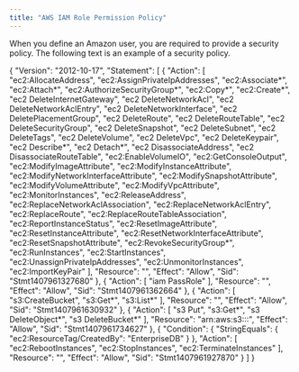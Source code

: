 ```yaml
---
title: "AWS IAM Role Permission Policy"
---
```


<div id="ark_aws_iam_role_permission_policy" class="registered_link"></div>


When you define an Amazon user, you are required to provide a security policy. The following text is an example of a security policy.

{ "Version": "2012-10-17", "Statement": \[ { "Action": \[ "ec2:AllocateAddress", "ec2:AssignPrivateIpAddresses", "ec2:Associate\*", "ec2:Attach\*", "ec2:AuthorizeSecurityGroup\*", "ec2:Copy\*", "ec2:Create\*", "ec2 DeleteInternetGateway", "ec2 DeleteNetworkAcl", "ec2 DeleteNetworkAclEntry", "ec2 DeleteNetworkInterface", "ec2 DeletePlacementGroup", "ec2 DeleteRoute", "ec2 DeleteRouteTable", "ec2 DeleteSecurityGroup", "ec2 DeleteSnapshot", "ec2 DeleteSubnet", "ec2 DeleteTags", "ec2 DeleteVolume", "ec2 DeleteVpc", "ec2 DeleteKeypair", "ec2 Describe\*", "ec2 Detach\*", "ec2 DisassociateAddress", "ec2 DisassociateRouteTable", "ec2:EnableVolumeIO", "ec2:GetConsoleOutput", "ec2:ModifyImageAttribute", "ec2:ModifyInstanceAttribute", "ec2:ModifyNetworkInterfaceAttribute", "ec2:ModifySnapshotAttribute", "ec2:ModifyVolumeAttribute", "ec2:ModifyVpcAttribute", "ec2:MonitorInstances", "ec2:ReleaseAddress", "ec2:ReplaceNetworkAclAssociation", "ec2:ReplaceNetworkAclEntry", "ec2:ReplaceRoute", "ec2:ReplaceRouteTableAssociation", "ec2:ReportInstanceStatus", "ec2:ResetImageAttribute", "ec2:ResetInstanceAttribute", "ec2:ResetNetworkInterfaceAttribute", "ec2:ResetSnapshotAttribute", "ec2:RevokeSecurityGroup\*", "ec2:RunInstances", "ec2:StartInstances", "ec2:UnassignPrivateIpAddresses", "ec2:UnmonitorInstances", "ec2:ImportKeyPair" \], "Resource": "", "Effect": "Allow", "Sid": "Stmt1407961327680" }, { "Action": \[ "iam PassRole" \], "Resource": "", "Effect": "Allow", "Sid": "Stmt1407961362664" }, { "Action": \[ "s3:CreateBucket", "s3:Get\*", "s3:List\*" \], "Resource": "", "Effect": "Allow", "Sid": "Stmt1407961630932" }, { "Action": \[ "s3 Put", "s3:Get\*", "s3 DeleteObject\*", "s3 DeleteBucket\*" \], "Resource": "arn:aws:s3:::", "Effect": "Allow", "Sid": "Stmt1407961734627" }, { "Condition": { "StringEquals": { "ec2:ResourceTag/CreatedBy": "EnterpriseDB" } }, "Action": \[ "ec2:RebootInstances", "ec2:StopInstances", "ec2:TerminateInstances" \], "Resource": "", "Effect": "Allow", "Sid": "Stmt1407961927870" } \] }
